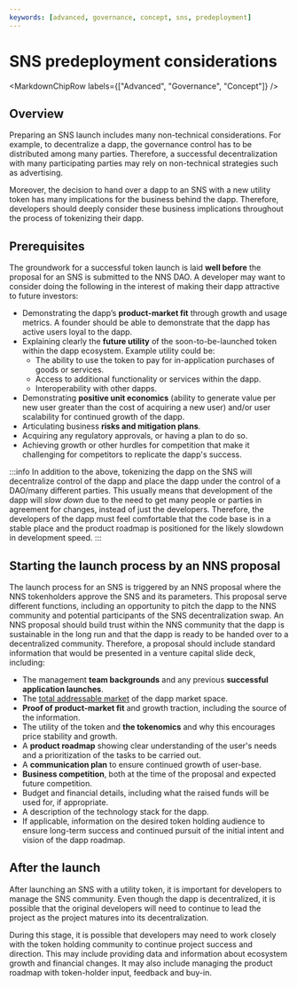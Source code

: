 ```yaml
---
keywords: [advanced, governance, concept, sns, predeployment]
---
```



# SNS predeployment considerations

<MarkdownChipRow labels={["Advanced", "Governance", "Concept"]} />

## Overview

Preparing an SNS launch includes many non-technical considerations.
For example, to decentralize a dapp, the governance control has to be distributed
among many parties. Therefore, a successful decentralization with many participating
parties may rely on non-technical strategies such as advertising.

Moreover, the decision to hand over a dapp to an SNS with a new utility token has many
implications for the business behind the dapp.
Therefore, developers should deeply consider these business implications throughout
the process of tokenizing their dapp.

## Prerequisites

The groundwork for a successful token launch is laid **well before** the proposal for an SNS is submitted to the NNS DAO. A developer may want to consider doing the following in the interest of making their dapp attractive to future investors:
* Demonstrating the dapp’s **product-market fit** through growth and usage metrics. A founder should be able to demonstrate that the dapp has active users loyal to the dapp.
* Explaining clearly the **future utility** of the soon-to-be-launched token within the dapp ecosystem. Example utility could be:
    * The ability to use the token to pay for in-application purchases of goods or services.
    * Access to additional functionality or services within the dapp.
    * Interoperability with other dapps.
* Demonstrating **positive unit economics** (ability to generate value per new user greater than the cost of acquiring a new user) and/or user scalability for continued growth of the dapp.
* Articulating business **risks and mitigation plans**.
* Acquiring any regulatory approvals, or having a plan to do so.
* Achieving growth or other hurdles for competition that make it challenging for competitors to replicate the dapp's success.

:::info
In addition to the above, tokenizing the dapp on the SNS will decentralize control of the dapp and place the dapp under the control of a DAO/many different parties. This usually means that development of the dapp will *slow down* due to the need to get many people or parties in agreement for changes, instead of just the developers. Therefore, the developers of the dapp must feel comfortable that the code base is in a stable place and the product roadmap is positioned for the likely slowdown in development speed.
:::


## Starting the launch process by an NNS proposal
The launch process for an SNS is triggered by an NNS proposal where the NNS tokenholders approve the
SNS and its parameters. This proposal serve different functions, including an opportunity to pitch the dapp to the NNS community and potential participants of the SNS decentralization swap.
An NNS proposal should build trust within the NNS community that the dapp is sustainable in the long run and that the dapp is ready to be handed over to a decentralized community.
Therefore, a proposal should include standard information that would be presented in a venture
capital slide deck, including:
* The management **team backgrounds** and any previous **successful application launches**.
* The [total addressable market](https://en.wikipedia.org/wiki/Total_addressable_market) of the dapp market space.
* **Proof of product-market fit** and growth traction, including the source of the information.
* The utility of the token and **the tokenomics** and why this encourages price stability and growth.
* A **product roadmap** showing clear understanding of the user's needs and a prioritization of the tasks to be carried out.
* A **communication plan** to ensure continued growth of user-base.
* **Business competition**, both at the time of the proposal and expected future competition.
* Budget and financial details, including what the raised funds will be used for, if appropriate.
* A description of the technology stack for the dapp.
* If applicable, information on the desired token holding audience to ensure long-term success and continued pursuit of the initial intent and vision of the dapp roadmap.

## After the launch
After launching an SNS with a utility token,
it is important for developers to manage the SNS community.
Even though the dapp is decentralized, it is possible that the original developers will need
to continue to lead the project as the project matures into its decentralization.

During this stage, it is possible that developers may need to work closely with the token
holding community to continue project success and direction.
This may include providing data and information about ecosystem growth and financial changes.
It may also include managing the product roadmap with token-holder input, feedback and buy-in.
